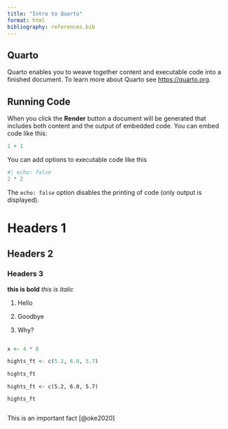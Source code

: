 ```yaml
---
title: "Intro to Quarto"
format: html
bibliography: references.bib
---
```


## Quarto

Quarto enables you to weave together content and executable code into a finished document. To learn more about Quarto see <https://quarto.org>.

## Running Code

When you click the **Render** button a document will be generated that includes both content and the output of embedded code. You can embed code like this:

```r
1 + 1
```

You can add options to executable code like this

```r
#| echo: false
2 * 2
```

The `echo: false` option disables the printing of code (only output is displayed).

# Headers 1

## Headers 2

### Headers 3

**this is bold** *this is italic*

1.  Hello

2.  Goodbye

3.  Why?

```r

```

```r
x <- 4 * 8

hights_ft <- c(5.2, 6.0, 5.7)

hights_ft

```

```x

hights_ft <- c(5.2, 6.0, 5.7)

hights_ft


```

This is an important fact [@oke2020]
